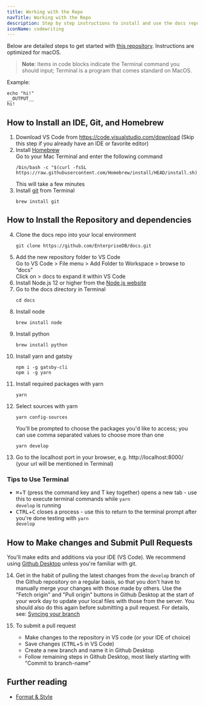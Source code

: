 ```yaml
---
title: Working with the Repo
navTitle: Working with the Repo
description: Step by step instructions to install and use the docs repo
iconName: codewriting
---
```


Below are detailed steps to get started with [this repository](https://github.com/EnterpriseDB/docs). Instructions are optimized for macOS.

> **Note**: Items in code blocks indicate the Terminal command you should input; Terminal is a program that comes standard on MacOS. 

Example:

  ```shell
  echo "hi!"
  __OUTPUT__
  hi!
  ```

## How to Install an IDE, Git, and Homebrew
1. Download VS Code from https://code.visualstudio.com/download (Skip this step if you already have an IDE or favorite editor)
2. Install [Homebrew](https://brew.sh/)   
    Go to your Mac Terminal and enter the following command  
    ```shell
    /bin/bash -c "$(curl -fsSL https://raw.githubusercontent.com/Homebrew/install/HEAD/install.sh)"
    ```  
    This will take a few minutes
3. Install [git](https://git-scm.com/) from Terminal  
    ```shell
    brew install git
    ```

## How to Install the Repository and dependencies
4. Clone the docs repo into your local environment  
    ```shell
    git clone https://github.com/EnterpriseDB/docs.git
    ```
5. Add the new repository folder to VS Code  
    Go to VS Code > File menu > Add Folder to Workspace > browse to “docs”  
    Click on > docs to expand it within VS Code
6. Install Node.js 12 or higher from the [Node.js website](https://nodejs.org/en/download/)
7. Go to the docs directory in Terminal   
    ```shell
    cd docs
    ```
8. Install node    
    ```shell
    brew install node
    ```
9. Install python  
    ```shell
    brew install python
    ```
10. Install yarn and gatsby  
    ```shell
    npm i -g gatsby-cli
    npm i -g yarn
    ```
11. Install required packages with yarn   
    ```shell
    yarn
    ```
12. Select sources with yarn  
    ```shell
    yarn config-sources
    ```
    You'll be prompted to choose the packages you'd like to access; you can use comma separated values to choose more than one  
    ```shell
    yarn develop
    ```
13. Go to the localhost port in your browser, e.g. http://localhost:8000/ (your url will be mentioned in Terminal)

### Tips to Use Terminal
- <kbd>⌘</kbd>+<kbd>T</kbd> (press the command key and T key together) opens a new tab - use this to execute terminal commands while <code>yarn develop</code> is running
- <kbd>CTRL</kbd>+<kbd>C</kbd> closes a process - use this to return to the terminal prompt after you're done testing with <code>yarn develop</code>

## How to Make changes and Submit Pull Requests
You'll make edits and additions via your IDE (VS Code). We recommend using [Github Desktop](https://desktop.github.com/) unless you're familiar with git.  

14. Get in the habit of pulling the latest changes from the `develop` branch of the Github repository on a regular basis, so that you don't have to manually merge your changes with those made by others. Use the "Fetch origin" and "Pull origin" buttons in Github Desktop at the start of your work day to update your local files with those from the server. You should also do this again before submitting a pull request. For details, see: [Syncing your branch
](https://docs.github.com/en/desktop/contributing-and-collaborating-using-github-desktop/syncing-your-branch)

15. To submit a pull request
    - Make changes to the repository in VS code (or your IDE of choice)
    - Save changes (<kbd>CTRL</kbd>+<kbd>S</kbd> in VS Code)
    - Create a new branch and name it in Github Desktop
    - Follow remaining steps in Github Desktop, most likely starting with "Commit to branch-name"


## Further reading

- [Format & Style](/community/contribute/style)

